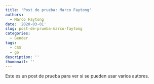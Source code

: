 ```yaml
---
title: 'Post de prueba: Marco Faytong'
authors: 
  - Marco Faytong
date: '2020-03-01'
slug: post-de-prueba-marco-faytong
categories:
  - Gender
tags:
  - CSS
  - go
description: ''
thumbnail: ''
---
```

Este es un post de prueba para ver si se pueden usar varios autores.